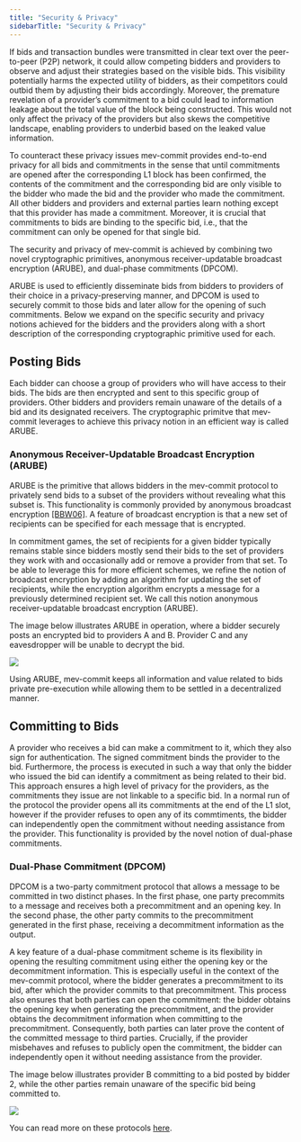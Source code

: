 ```yaml
---
title: "Security & Privacy"
sidebarTitle: "Security & Privacy"
---
```


If bids and transaction bundles were transmitted in clear text over the peer-to-peer (P2P) network, it could allow competing bidders and providers to observe and adjust their strategies based on the visible bids. This visibility potentially harms the expected utility of bidders, as their competitors could outbid them by adjusting their bids accordingly. Moreover, the premature revelation of a provider’s commitment to a bid could lead to information leakage about the total value of the block being constructed. This would not only affect the privacy of the providers but also skews the competitive landscape, enabling providers to underbid based on the leaked value information.

To counteract these privacy issues mev-commit provides end-to-end privacy for all bids and commitments in the sense that until commitments are opened after the corresponding L1 block has been confirmed, the contents of the commitment and the corresponding bid are only visible to the bidder who made the bid and the provider who made the commitment. All other bidders and providers and external parties learn nothing except that this provider has made a commitment. Moreover, it is crucial that commitments to bids are binding to the specific bid, i.e., that the commitment can only be opened for that single bid.

<Tip>The security and privacy of mev-commit is achieved by combining two novel cryptographic primitives, anonymous receiver-updatable broadcast encryption (ARUBE), and dual-phase commitments (DPCOM).</Tip>

ARUBE is used to efficiently disseminate bids from bidders to providers of their choice in a privacy-preserving manner, and DPCOM is used to securely commit to those bids and later allow for the opening of such commitments. Below we expand on the specific security and privacy notions achieved for the bidders and the providers along with a short description of the corresponding cryptographic primitive used for each.

## Posting Bids
Each bidder can choose a group of providers who will have access to their bids. The bids are then encrypted and sent to this specific group of providers. Other bidders and providers remain unaware of the details of a bid and its designated receivers. The cryptographic primitve that mev-commit leverages to achieve this privacy notion in an efficient way is called ARUBE. 

### Anonymous Receiver-Updatable Broadcast Encryption (ARUBE)

ARUBE is the primitive that allows bidders in the mev-commit protocol to privately send bids to a subset of the providers without revealing what this subset is. This functionality is commonly provided by anonymous broadcast encryption [[BBW06]](https://www.cs.utexas.edu/~bwaters/publications/papers/privatebe.pdf). A feature of broadcast encryption is that a new set of recipients can be specified for each message that is encrypted. 

In commitment games, the set of recipients for a given bidder typically remains stable since bidders mostly send their bids to the set of providers they work with and occasionally add or remove a provider from that set. To be able to leverage this for more efficient schemes, we refine the notion of broadcast encryption by adding an algorithm for updating the set of recipients, while the encryption algorithm encrypts a message for a previously determined recipient set. We call this notion anonymous receiver-updatable broadcast encryption (ARUBE).

The image below illustrates ARUBE in operation, where a bidder securely posts an encrypted bid to providers A and B. Provider C and any eavesdropper will be unable to decrypt the bid. 
<Frame>
  <img src="/v0.6.3/images/ARUBE.png" />
</Frame>

Using ARUBE, mev-commit keeps all information and value related to bids private pre-execution while allowing them to be settled in a decentralized manner.

## Committing to Bids

A provider who receives a bid can make a commitment to it, which they also sign for authentication. The signed commitment binds the provider to the bid. Furthermore, the process is executed in such a way that only the bidder who issued the bid can identify a commitment as being related to their bid. This approach ensures a high level of privacy for the providers, as the commitments they issue are not linkable to a specific bid. In a normal run of the protocol the provider opens all its commitments at the end of the L1 slot, however if the provider refuses to open any of its commtiments, the bidder can independently open the commitment without needing assistance from the provider. This functionality is provided by the novel notion of dual-phase commitments.


### Dual-Phase Commitment (DPCOM)

DPCOM is a two-party commitment protocol that allows a message to be committed in two distinct phases. In the first phase, one party precommits to a message and receives both a precommitment and an opening key. In the second phase, the other party commits to the precommitment generated in the first phase, receiving a decommitment information as the output.

A key feature of a dual-phase commitment scheme is its flexibility in opening the resulting commitment using either the opening key or the decommitment information. This is especially useful in the context of the mev-commit protocol, where the bidder generates a precommitment to its bid, after which the provider commits to that precommitment. This process also ensures that both parties can open the commitment: the bidder obtains the opening key when generating the precommitment, and the provider obtains the decommitment information when committing to the precommitment. Consequently, both parties can later prove the content of the committed message to third parties. Crucially, if the provider misbehaves and refuses to publicly open the commitment, the bidder can independently open it without needing assistance from the provider.

The image below illustrates provider B committing to a bid posted by bidder 2, while the other parties remain unaware of the specific bid being committed to.
<Frame>
  <img src="/v0.6.3/images/dpcom.png" />
</Frame>

You can read more on these protocols [here](https://mirror.xyz/preconf.eth/iz2J0uTXHhl8DiAkG-VLLwvCp-8qcc_Z7A8_4rU0A3g).
